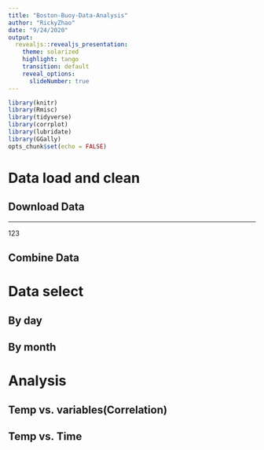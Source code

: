 ```yaml
---
title: "Boston-Buoy-Data-Analysis"
author: "RickyZhao"
date: "9/24/2020"
output:
  revealjs::revealjs_presentation:
    theme: solarized
    highlight: tango
    transition: default
    reveal_options:
      slideNumber: true
---
```




```r
library(knitr)
library(Rmisc)
library(tidyverse)
library(corrplot)
library(lubridate)
library(GGally)
opts_chunk$set(echo = FALSE)
```

# Data load and clean

## Download Data

----
123

## Combine Data



# Data select

## By day

## By month


# Analysis

## Temp vs. variables(Correlation)


## Temp vs. Time


